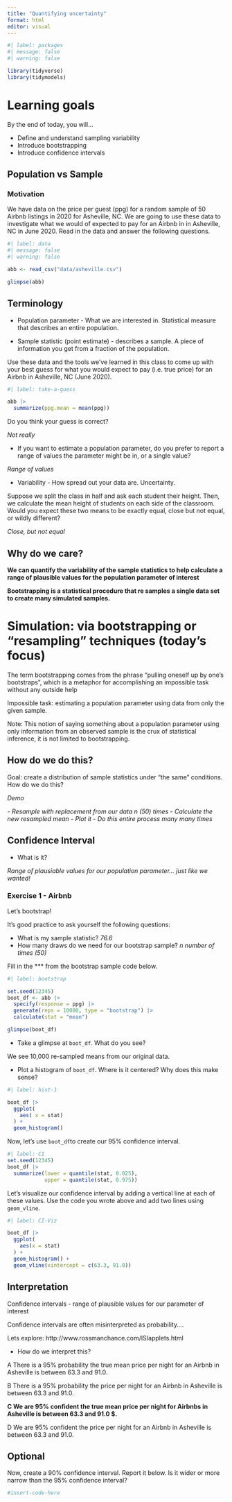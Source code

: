 ```yaml
---
title: "Quantifying uncertainty"
format: html
editor: visual
---
```


```r
#| label: packages
#| message: false
#| warning: false

library(tidyverse)
library(tidymodels)

```

# Learning goals

By the end of today, you will...

-   Define and understand sampling variability
-   Introduce bootstrapping
-   Introduce confidence intervals

## Population vs Sample

### Motivation

We have data on the price per guest (ppg) for a random sample of 50 Airbnb listings in 2020 for Asheville, NC. We are going to use these data to investigate what we would of expected to pay for an Airbnb in in Asheville, NC in June 2020. Read in the data and answer the following questions.

```r
#| label: data
#| message: false
#| warning: false

abb <- read_csv("data/asheville.csv")

glimpse(abb)
```

## Terminology

-   Population parameter - What we are interested in. Statistical measure that describes an entire population.

-   Sample statistic (point estimate) - describes a sample. A piece of information you get from a fraction of the population.

Use these data and the tools we've learned in this class to come up with your best guess for what you would expect to pay (i.e. true price) for an Airbnb in Asheville, NC (June 2020).

```r
#| label: take-a-guess

abb |> 
  summarize(ppg.mean = mean(ppg))

```

Do you think your guess is correct?

*Not really*

-   If you want to estimate a population parameter, do you prefer to report a range of values the parameter might be in, or a single value?

*Range of values*

-   Variability - How spread out your data are. Uncertainty.

Suppose we split the class in half and ask each student their height. Then, we calculate the mean height of students on each side of the classroom. Would you expect these two means to be exactly equal, close but not equal, or wildly different?

*Close, but not equal*

## Why do we care?

**We can quantify the variability of the sample statistics to help calculate a range of plausible values for the population parameter of interest**

**Bootstrapping is a statistical procedure that re samples a single data set to create many simulated samples.**

# Simulation: via bootstrapping or "resampling" techniques (today's focus)

The term bootstrapping comes from the phrase "pulling oneself up by one's bootstraps", which is a metaphor for accomplishing an impossible task without any outside help

Impossible task: estimating a population parameter using data from only the given sample.

Note: This notion of saying something about a population parameter using only information from an observed sample is the crux of statistical inference, it is not limited to bootstrapping.

## How do we do this?

Goal: create a distribution of sample statistics under "the same" conditions. How do we do this?

*Demo*

*- Resample with replacement from our data n (50) times* *- Calculate the new resampled mean* *- Plot it* *- Do this entire process many many times*

## Confidence Interval

-   What is it?

*Range of plausiable values for our population parameter... just like we wanted!*

### Exercise 1 - Airbnb

Let's bootstrap!

It's good practice to ask yourself the following questions:

-   What is my sample statistic? *76.6*
-   How many draws do we need for our bootstrap sample? *n number of times (50)*

Fill in the \*\*\* from the bootstrap sample code below.

```r
#| label: bootstrap

set.seed(12345) 
boot_df <- abb |>
  specify(response = ppg) |>
  generate(reps = 10000, type = "bootstrap") |>
  calculate(stat = "mean")

glimpse(boot_df)

```

-   Take a glimpse at `boot_df`. What do you see?

We see 10,000 re-sampled means from our original data. 

-   Plot a histogram of `boot_df`. Where is it centered? Why does this make sense?

```r
#| label: hist-1

boot_df |> 
  ggplot(
    aes( x = stat)
  ) + 
  geom_histogram()

```

Now, let's use `boot_df`to create our 95% confidence interval.

```r
#| label: CI
set.seed(12345)
boot_df |>
  summarize(lower = quantile(stat, 0.025),
            upper = quantile(stat, 0.975))
```

Let's visualize our confidence interval by adding a vertical line at each of these values. Use the code you wrote above and add two lines using `geom_vline`.

```r
#| label: CI-Viz

boot_df |>
  ggplot(
    aes(x = stat)
  ) + 
  geom_histogram() + 
  geom_vline(xintercept = c(63.3, 91.0)) 

```

## Interpretation

Confidence intervals - range of plausible values for our parameter of interest

Confidence intervals are often misinterpreted as probability....

Lets explore: http://www.rossmanchance.com/ISIapplets.html

-   How do we interpret this?

A There is a 95% probability the true mean price per night for an Airbnb in Asheville is between 63.3 and 91.0.

B There is a 95% probability the price per night for an Airbnb in Asheville is between 63.3 and 91.0.

**C We are 95% confident the true mean price per night for Airbnbs in Asheville is between 63.3 and 91.0 \$.**

D We are 95% confident the price per night for an Airbnb in Asheville is between 63.3 and 91.0.

## Optional

Now, create a 90% confidence interval. Report it below. Is it wider or more narrow than the 95% confidence interval?

```r

#insert-code-here

```

